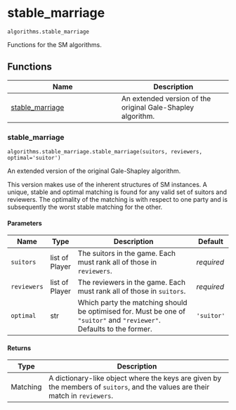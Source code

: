 # stable_marriage { #matching.algorithms.stable_marriage }

`algorithms.stable_marriage`

Functions for the SM algorithms.

## Functions

| Name | Description |
| --- | --- |
| [stable_marriage](#matching.algorithms.stable_marriage.stable_marriage) | An extended version of the original Gale-Shapley algorithm. |

### stable_marriage { #matching.algorithms.stable_marriage.stable_marriage }

`algorithms.stable_marriage.stable_marriage(suitors, reviewers, optimal='suitor')`

An extended version of the original Gale-Shapley algorithm.

This version makes use of the inherent structures of SM instances. A
unique, stable and optimal matching is found for any valid set of
suitors and reviewers. The optimality of the matching is with
respect to one party and is subsequently the worst stable matching
for the other.

#### Parameters

| Name        | Type           | Description                                                                                                               | Default    |
|-------------|----------------|---------------------------------------------------------------------------------------------------------------------------|------------|
| `suitors`   | list of Player | The suitors in the game. Each must rank all of those in ``reviewers``.                                                    | _required_ |
| `reviewers` | list of Player | The reviewers in the game. Each must rank all of those in ``suitors``.                                                    | _required_ |
| `optimal`   | str            | Which party the matching should be optimised for. Must be one of ``"suitor"`` and ``"reviewer"``. Defaults to the former. | `'suitor'` |

#### Returns

| Type     | Description                                                                                                                       |
|----------|-----------------------------------------------------------------------------------------------------------------------------------|
| Matching | A dictionary-like object where the keys are given by the members of ``suitors``, and the values are their match in ``reviewers``. |